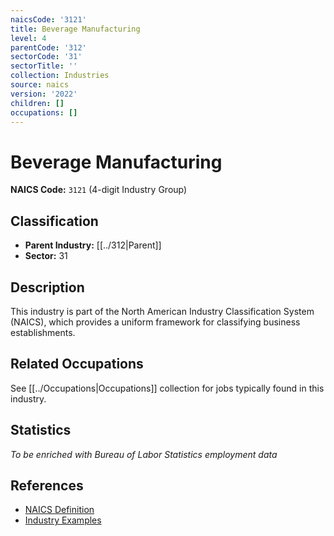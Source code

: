 ```yaml
---
naicsCode: '3121'
title: Beverage Manufacturing
level: 4
parentCode: '312'
sectorCode: '31'
sectorTitle: ''
collection: Industries
source: naics
version: '2022'
children: []
occupations: []
---
```

# Beverage Manufacturing

**NAICS Code:** `3121` (4-digit Industry Group)

## Classification

- **Parent Industry:** [[../312|Parent]]
- **Sector:** 31

## Description

This industry is part of the North American Industry Classification System (NAICS), which provides a uniform framework for classifying business establishments.

## Related Occupations

See [[../Occupations|Occupations]] collection for jobs typically found in this industry.

## Statistics

*To be enriched with Bureau of Labor Statistics employment data*

## References

- [NAICS Definition](https://www.census.gov/naics/)
- [Industry Examples](https://www.census.gov/naics/2022NAICS/)
